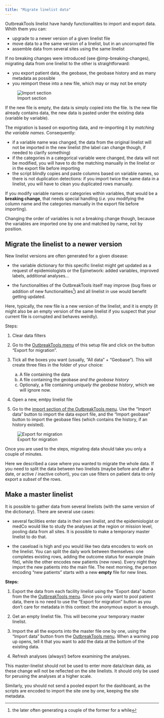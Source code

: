 ```yaml
---
title: "Migrate linelist data"
---
```



OutbreakTools linelist have handy functionalities to import and export data. Whith them you can:

- upgrade to a newer version of a given linelist file
- move data to a the same version of a linelist, but in an uncorrupted file
- assemble data from several sites using the same linelist

If no breaking changes were introduced (see @imp-breaking-changes), migrating data from one linelist to the other is straightforward:  

- you export patient data, the geobase, the geobase history and as many metadata as possible  
- you reimport these into a new file, which may or may not be empty


![Import section](../how_to/images/img-005-migration-linelist.png){fig-align="center"}

If the new file is empty, the data is simply copied into the file. Is the new file already contains data, the new data is pasted under the existing data (variable by variable).


::: {#imp-breaking-changes .callout-important title="About breaking changes"}
The migration is based on exporting data, and re-importing it by *matching the variable names*. Consequently:

- if a variable name was changed, the data from the original linelist will not be imported in the new linelist (the label can change though, if needed to clarify something)    
- if the categories in a categorical variable were changed, the data will not be modified, you will have to do the matching manually in the linelist or in the export file before importing   
- the script blindly copies and paste columns based on variable names, so there is not duplication detections: if you import twice the same data in a linelist, you will have to clean you duplicated rows manually.

If you modify variable names or categories within variables, that would be a **breaking change**, that needs special handling (*i.e.* you modifying the column name and the categories manually in the export file before importing).

Changing the order of variables is not a breaking change though, because the variables are imported one by one and matched by name, not by position.
:::



## Migrate the linelist to a newer version

New linelist versions are often generated for a given disease:

- the variable dictionary for this specific linelist might get updated as a request of epidemiologists or the Epinetwork: added variables, improved labels, additional analyses...

- the functionalities of the OutbreakTools itself may improve (bug fixes or addition of new functionalities^[the later often generating a couple of the former for a while]) and all linelist in use would benefit getting updated.


Here, typically, the new file is a new version of the linelist, and it is empty (it might also be an empty version of the same linelist if you suspect that your current file is corrupted and behaves weirdly).


Steps:

1. Clear data filters	

2. Go to the [OutbreakTools menu](../setup_reference/ribbons.qmd#sec-linelist-advanced) of this setup file and click on the button "Export for migration".

3. Tick all the boxes you want (usually, "All data" + "Geobase"). This will create three files in the folder of your choice: 
    a.	A file containing the data
    b.	A file containing the geobase *and the geobase history*
    c.	Optionaly, a file containing *uniquely the geobase history*, which we will ignore now.

4. Open a new, emtpy linelist file

5. Go to the [import section of the OutbreakTools menu](../setup_reference/ribbons.qmd#sec-import-data). Use the "Import data" button to import the data export file, and the "Import geobase" button to import the geobase files (which contains the history, if an history existed).


![Export for migration](../setup_reference/images/img-013-ll-export-migration.png){fig-align="center"}

Once you are used to the steps, migrating data should take you only a couple of minutes.


::: {.callout-tip title="Tip: export a subset of data" collapse="true"}
Here we described a case where you wanted to migrate the whole data. If you need to split the data between two linelists (maybe before and after a date, or active / inactive cohort), you can use filters on patient data to only export a *subset* of the rows.
:::



## Make a master linelist

It is possible to gather data from several linelists (with the same version of the dictionary). There are several use cases:

- several facilities enter data in their own linelist, and the epidemiologist or medCo would like to study the analyses at the region or mission level, pooling data from all sites. It is possible to make a temporary master linelist to do that.  

- the caseload is high and you would like two data encoders to work on the linelist. You can split the daily work between themselves: one completes existing rows, adding the outcome status for example (main file), while the other encodes new patients (new rows). Every night they import the new patients into the main file. The next morning, the person encoding "new patients" starts with a new **empty** file for new lines.


**Steps:**

1.	Export the data from each facility linelist using the "Export data" button from the the [OutbreakTools menu](../setup_reference/ribbons.qmd#sec-export-data). Since you only want to pool patient data, there is no need to use the "Export for migration" button as you don't care for metadata in this context: the anonymous export is enough.  

2.	Get an empty linelist file. This will become your temporary master linelist.

3.	Import the all the exports into the master file one by one, using the "Import data" button from the  [OutbreakTools menu](../setup_reference/ribbons.qmd#sec-import-data). When a warning pop up opens, tell it that you want to add the data at the bottom of the existing data.

4.	Refresh analyses (always!) before examining the analyses.


::: {.callout-warning title="Warning: do not modify data in this file"}
This master-linelist should not be used to enter more data/clean data, as these change will not be reflected on the site linelists. It should only be used for perusing the analyses at a higher scale.

Similarly, you should not send a pooled export for the dashboard, as the scripts are encoded to import the site one by one, keeping the site metadata.
:::
